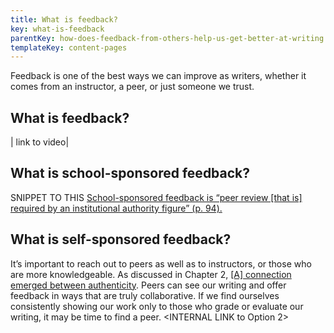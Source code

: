 ```yaml
---
title: What is feedback?
key: what-is-feedback
parentKey: how-does-feedback-from-others-help-us-get-better-at-writing
templateKey: content-pages
---
```


Feedback is one of the best ways we can improve as writers, whether it comes from an instructor, a peer, or just someone we trust.

## What is feedback?

| link to video|

## What is school-sponsored feedback?

SNIPPET TO THIS [School-sponsored feedback is “peer review [that is] required by an institutional authority figure” (p. 94).](https://umich.box.com/s/wwvk6ktnxdwux6fw98jede9ygwjjsrgg)

## What is self-sponsored feedback?

It’s important to reach out to peers as well as to instructors, or those who are more knowledgeable. As discussed in Chapter 2, [\[A\] connection emerged between authenticity](http://www.google.com). Peers can see our writing and offer feedback in ways that are truly collaborative. If we find ourselves consistently showing our work only to those who grade or evaluate our writing, it may be time to find a peer. <INTERNAL LINK to Option 2>
